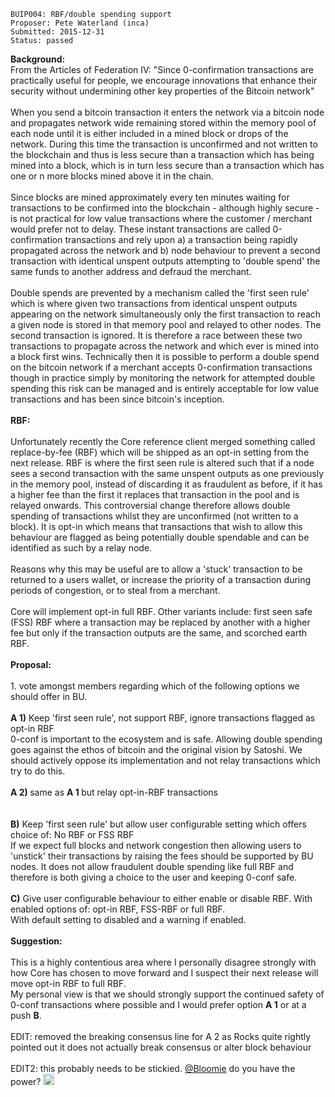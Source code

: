 <pre>
BUIP004: RBF/double spending support
Proposer: Pete Waterland (inca)
Submitted: 2015-12-31
Status: passed
</pre>
'''Background:'''<br />
From the Articles of Federation IV: &quot;Since 0-confirmation transactions are practically useful for people, we encourage innovations that enhance their security without undermining other key properties of the Bitcoin network&quot;<br />
<br />
When you send a bitcoin transaction it enters the network via a bitcoin node and propagates network wide remaining stored within the memory pool of each node until it is either included in a mined block or drops of the network. During this time the transaction is unconfirmed and not written to the blockchain and thus is less secure than a transaction which has being mined into a block, which is in turn less secure than a transaction which has one or n more blocks mined above it in the chain.<br />
<br />
Since blocks are mined approximately every ten minutes waiting for transactions to be confirmed into the blockchain - although highly secure - is not practical for low value transactions where the customer / merchant would prefer not to delay. These instant transactions are called 0-confirmation transactions and rely upon a) a transaction being rapidly propagated across the network and b) node behaviour to prevent a second transaction with identical unspent outputs attempting to 'double spend' the same funds to another address and defraud the merchant.<br />
<br />
Double spends are prevented by a mechanism called the 'first seen rule' which is where given two transactions from identical unspent outputs appearing on the network simultaneously only the first transaction to reach a given node is stored in that memory pool and relayed to other nodes. The second transaction is ignored. It is therefore a race between these two transactions to propagate across the network and which ever is mined into a block first wins. Technically then it is possible to perform a double spend on the bitcoin network if a merchant accepts 0-confirmation transactions though in practice simply by monitoring the network for attempted double spending this risk can be managed and is entirely acceptable for low value transactions and has been since bitcoin's inception.<br />
<br />
'''RBF:'''<br />
<br />
Unfortunately recently the Core reference client merged something called replace-by-fee (RBF) which will be shipped as an opt-in setting from the next release. RBF is where the first seen rule is altered such that if a node sees a second transaction with the same unspent outputs as one previously in the memory pool, instead of discarding it as fraudulent as before, if it has a higher fee than the first it replaces that transaction in the pool and is relayed onwards. This controversial change therefore allows double spending of transactions whilst they are unconfirmed (not written to a block). It is opt-in which means that transactions that wish to allow this behaviour are flagged as being potentially double spendable and can be identified as such by a relay node.<br />
<br />
Reasons why this may be useful are to allow a 'stuck' transaction to be returned to a users wallet, or increase the priority of a transaction during periods of congestion, or to steal from a merchant.<br />
<br />
Core will implement opt-in full RBF. Other variants include: first seen safe (FSS) RBF where a transaction may be replaced by another with a higher fee but only if the transaction outputs are the same, and scorched earth RBF.<br />
<br />
'''Proposal:'''<br />
<br />
1. vote amongst members regarding which of the following options we should offer in BU.<br />
<br />
'''A 1)''' Keep 'first seen rule', not support RBF, ignore transactions flagged as opt-in RBF<br />
0-conf is important to the ecosystem and is safe. Allowing double spending goes against the ethos of bitcoin and the original vision by Satoshi. We should actively oppose its implementation and not relay transactions which try to do this.<br />
<br />
'''A 2) '''same as '''A 1 '''but relay opt-in-RBF transactions<br />
<br />
<br />
'''B)''' Keep 'first seen rule' but allow user configurable setting which offers choice of: No RBF or FSS RBF<br />
If we expect full blocks and network congestion then allowing users to 'unstick' their transactions by raising the fees should be supported by BU nodes. It does not allow fraudulent double spending like full RBF and therefore is both giving a choice to the user and keeping 0-conf safe.<br />
<br />
'''C)''' Give user configurable behaviour to either enable or disable RBF. With enabled options of: opt-in RBF, FSS-RBF or full RBF.<br />
With default setting to disabled and a warning if enabled.<br />
<br />
'''Suggestion:'''<br />
<br />
This is a highly contentious area where I personally disagree strongly with how Core has chosen to move forward and I suspect their next release will move opt-in RBF to full RBF.<br />
My personal view is that we should strongly support the continued safety of 0-conf transactions where possible and I would prefer option '''A 1''' or at a push '''B'''.<br />
<br />
EDIT: removed the breaking consensus line for A 2 as Rocks quite rightly pointed out it does not actually break consensus or alter block behaviour<br />
<br />
EDIT2: this probably needs to be stickied. [https://bitco.in/forum/members/1/ @Bloomie] do you have the power? [[File:media/image1.png|18x18px]]

